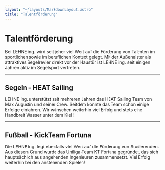 ```yaml
---
layout: "~/layouts/MarkdownLayout.astro"
title: "Talentförderung"
---
```



# Talentförderung

Bei LEHNE ing. wird seit jeher viel Wert auf die Förderung von
Talenten im sportlichen sowie im beruflichen Kontext gelegt. Mit der
Außenalster als attraktives Segelrevier direkt vor der Haustür ist LEHNE
ing. seit einigen Jahren aktiv im Segelsport vertreten.

---

## Segeln - HEAT Sailing

LEHNE ing. unterstützt seit mehreren Jahren das HEAT Sailing Team von
Max Augustin und seiner Crew. Seitdem konnte das Team schon einige
Erfolge einfahren. Wir wünschen weiterhin viel Erfolg und stets eine
Handbreit Wasser unter dem Kiel !

<Slider id="segeln" images={sailing} />

---

## Fußball - KickTeam Fortuna

Die LEHNE ing. legt ebenfalls viel Wert auf die Förderung von
Studierenden. Aus diesem Grund wurde das Uniliga-Team KT Fortuna
gegründet, das sich hauptsächlich aus angehenden Ingenieuren
zusammensetzt. Viel Erfolg weiterhin bei den anstehenden Spielen!

<Slider id="fussball" images={football} />

